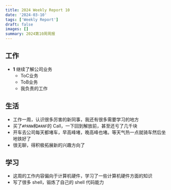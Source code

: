 ```yaml
---
title: 2024 Weekly Report 10
date: '2024-03-10'
tags: ['Weekly Report']
draft: false
images: []
summary: 2024第10周周报
---
```


<TOCInline toc={props.toc}/>

## 工作

- **1** 继续了解公司业务
    - ToC业务
    - ToB业务
    - 我负责的工作


## 生活

- 工作一周，认识很多厉害的新同事，我还有很多需要学习的地方
- 买了`#PANW`和`#ANF`的 Call，一下回到解放前，甚至还亏了几千块
- 开车去公司每天都堵车，早高峰堵，晚高峰也堵。等天气热一点就骑车然后坐地铁好了
- 很无聊，得积极拓展新的兴趣方向了




## 学习

- 这周的工作内容偏向于计算机硬件，学习了一些计算机硬件方面的知识
- 写了很多 shell，锻炼了自己的 shell 代码能力






